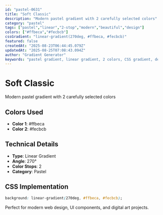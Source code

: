 ```yaml
---
id: "pastel-0631"
title: "Soft Classic"
description: "Modern pastel gradient with 2 carefully selected colors"
category: "pastel"
tags: ["pastel","linear","2-stop","modern","beautiful","design"]
colors: ["#ffbeca","#fecbcb"]
cssGradient: "linear-gradient(270deg, #ffbeca, #fecbcb)"
featured: false
createdAt: "2025-08-23T06:44:45.079Z"
updatedAt: "2025-08-25T07:08:43.094Z"
author: "Gradient Generator"
keywords: "pastel gradient, linear gradient, 2 colors, CSS gradient, design, #ffbeca, #fecbcb"
---
```


# Soft Classic

Modern pastel gradient with 2 carefully selected colors

## Colors Used
- **Color 1**: #ffbeca
- **Color 2**: #fecbcb

## Technical Details
- **Type**: Linear Gradient
- **Angle**: 270°
- **Color Stops**: 2
- **Category**: Pastel

## CSS Implementation
```css
background: linear-gradient(270deg, #ffbeca, #fecbcb);
```

Perfect for modern web design, UI components, and digital art projects.
